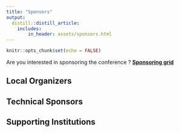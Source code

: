 ```yaml
---
title: "Sponsors"
output:
  distill::distill_article:
    includes:
        in_header: assets/sponsors.html
---
```


```r
knitr::opts_chunk$set(echo = FALSE)
```

Are you interested in sponsoring the conference ? 
[**Sponsoring grid**](assets/2022_ICE-IAMOT_Sponsorship_Grid.pdf)


## Local Organizers


## Technical Sponsors


## Supporting Institutions

